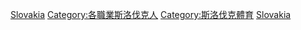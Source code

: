 {{Catnav|頁面分類|社会|文化|体育|运动员|各国运动员}}
{{Catnav|頁面分類|社会|文化|体育|各國體育|斯洛伐克體育}}
{{Catnav|頁面分類|地理|国家|欧洲国家|斯洛伐克|斯洛伐克人|各職業斯洛伐克人}}
{{Catnav|頁面分類|人物|各職業人物|运动员|各国运动员}}
{{Catnav|頁面分類|人物|職業|按职业分类的各国人物|各職業斯洛伐克人}}
{{Catnav|頁面分類|人物|各國人物|斯洛伐克人|各職業斯洛伐克人}}

{{Commonscat|Sportspeople from Slovakia}}

[[Category:各國運動員|Slovakia]]
[[Category:各職業斯洛伐克人|Category:各職業斯洛伐克人]]
[[Category:斯洛伐克體育|Category:斯洛伐克體育]]
[[Category:歐洲運動員|Slovakia]]